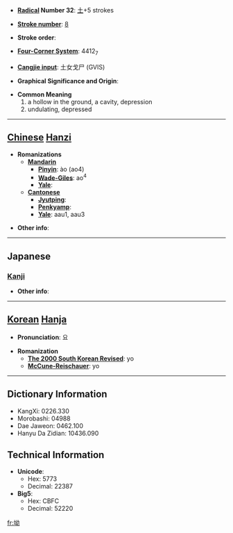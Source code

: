 * '''[[Wiktionary:Chinese radical index| Radical]] Number 32''': [[Wiktionary:Chinese radical index 土|土]]+5 strokes

* '''[[Wiktionary:Chinese total strokes index|Stroke number]]''': [[Wiktionary:Chinese total strokes index 8|8]]

* '''Stroke order''': 

* '''[[Wiktionary:Chinese four corner index|Four-Corner System]]''': 4412<sub>7</sub>

* '''[[Wiktionary:Chinese Cangjie index|Cangjie input]]''': 土女戈尸 (GVIS)

* '''Graphical Significance and Origin''': 

* '''Common Meaning'''
*#a hollow in the ground, a cavity, depression
*# undulating, depressed


----

== [[Chinese]] [[Hanzi]] ==

* '''Romanizations'''
** '''[[Mandarin]]'''
*** '''[[Pinyin]]''': ào (ao4)
*** '''[[Wade-Giles]]''': ao<sup>4</sup>
*** '''[[Yale]]''': 
** '''[[Cantonese]]'''
*** '''[[Jyutping]]''':
*** '''[[Penkyamp]]''': 
*** '''[[Yale]]''': aau1, aau3

* '''Other info''': 

----

==Japanese==
===[[Kanji]]===
{{kanji|on readings=[[あう]] (au), [[えう]] (eu)|kun readings=[[くぼみ]] (kubomi)}}

* '''Other info''':  

----

== [[Korean]] [[Hanja]] ==

* '''Pronunciation''': 요

* '''Romanization'''
** '''[[The 2000 South Korean Revised Romanization|The 2000 South Korean Revised]]''': yo
** '''[[McCune-Reischauer]]''': yo

----

== Dictionary Information ==

* KangXi: 0226.330
* Morobashi: 04988
* Dae Jaweon: 0462.100
* Hanyu Da Zidian: 10436.090

== Technical Information ==

* '''Unicode''':
** Hex: 5773
** Decimal: 22387
* '''Big5''':
** Hex: CBFC
** Decimal: 52220

[[fr:坳]]